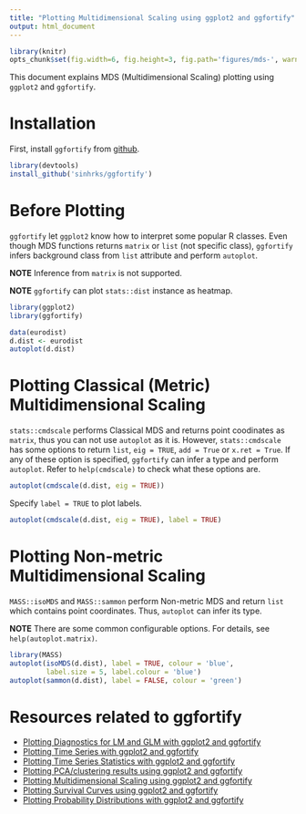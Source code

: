 ```yaml
---
title: "Plotting Multidimensional Scaling using ggplot2 and ggfortify"
output: html_document
---
```


```r
library(knitr)
opts_chunk$set(fig.width=6, fig.height=3, fig.path='figures/mds-', warning=FALSE)
```

This document explains MDS (Multidimensional Scaling)  plotting using `ggplot2` and `ggfortify`. 

# Installation

First, install `ggfortify` from [github](https://github.com/sinhrks/ggfortify).

```r
library(devtools)
install_github('sinhrks/ggfortify')
```

# Before Plotting

`ggfortify` let `ggplot2` know how to interpret some popular R classes. Even though MDS functions returns `matrix` or `list` (not specific class), `ggfortify` infers background class from `list` attribute and perform `autoplot`.

**NOTE** Inference from `matrix` is not supported.

**NOTE** `ggfortify` can plot `stats::dist` instance as heatmap.

```r
library(ggplot2)
library(ggfortify)

data(eurodist)
d.dist <- eurodist
autoplot(d.dist)
```

# Plotting Classical (Metric) Multidimensional Scaling

`stats::cmdscale` performs Classical MDS and returns point coodinates as `matrix`, thus you can not use `autoplot` as it is. However, `stats::cmdscale` has some options to return `list`, `eig = TRUE`, `add = True` or `x.ret = True`. If any of these option is specified, `ggfortify` can infer a type and perform `autoplot`. Refer to `help(cmdscale)` to check what these options are.

```r
autoplot(cmdscale(d.dist, eig = TRUE))
```

Specify `label = TRUE` to plot labels.

```r
autoplot(cmdscale(d.dist, eig = TRUE), label = TRUE)
```

# Plotting Non-metric Multidimensional Scaling

`MASS::isoMDS` and `MASS::sammon` perform Non-metric MDS and return `list` which contains point coordinates. Thus, `autoplot` can infer its type.

**NOTE** There are some common configurable options. For details, see `help(autoplot.matrix)`.

```r
library(MASS)
autoplot(isoMDS(d.dist), label = TRUE, colour = 'blue',
         label.size = 5, label.colour = 'blue')
autoplot(sammon(d.dist), label = FALSE, colour = 'green')
```

# Resources related to ggfortify

* [Plotting Diagnostics for LM and GLM with ggplot2 and ggfortify](http://rpubs.com/sinhrks/plot_lm)
* [Plotting Time Series with ggplot2 and ggfortify](http://rpubs.com/sinhrks/plot_ts)
* [Plotting Time Series Statistics with ggplot2 and ggfortify](http://rpubs.com/sinhrks/plot_tsstats)
* [Plotting PCA/clustering results using ggplot2 and ggfortify](http://rpubs.com/sinhrks/plot_pca)
* [Plotting Multidimensional Scaling using ggplot2 and ggfortify](http://rpubs.com/sinhrks/plot_mds)
* [Plotting Survival Curves using ggplot2 and ggfortify](http://rpubs.com/sinhrks/plot_surv)
* [Plotting Probability Distributions with ggplot2 and ggfortify](http://rpubs.com/sinhrks/plot_dist)
 
 　

